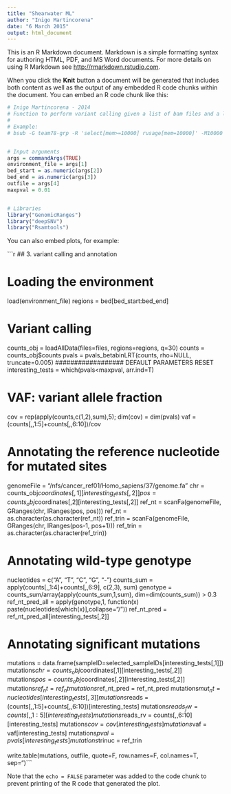```yaml
---
title: "Shearwater ML"
author: "Inigo Martincorena"
date: "6 March 2015"
output: html_document
---
```


This is an R Markdown document. Markdown is a simple formatting syntax for authoring HTML, PDF, and MS Word documents. For more details on using R Markdown see <http://rmarkdown.rstudio.com>.

When you click the **Knit** button a document will be generated that includes both content as well as the output of any embedded R code chunks within the document. You can embed an R code chunk like this:

```r
# Inigo Martincorena - 2014
# Function to perform variant calling given a list of bam files and a list of regions
#
# Example:
# bsub -G team78-grp -R 'select[mem>=10000] rusage[mem=10000]' -M10000 -o kk.txt /software/R-3.0.0/bin/Rscript run_variant_calling_LRTbetabin.R Environment_variant_calling.RData 1 2 ./BinomialLRT_variants_PD18003/mutations1.txt


# Input arguments
args = commandArgs(TRUE)
environment_file = args[1]
bed_start = as.numeric(args[2])
bed_end = as.numeric(args[3])
outfile = args[4]
maxpval = 0.01


# Libraries
library("GenomicRanges")
library("deepSNV")
library("Rsamtools")
```

You can also embed plots, for example:

```r
## 3. variant calling and annotation

# Loading the environment
load(environment_file)
regions = bed[bed_start:bed_end]

# Variant calling
counts_obj = loadAllData(files=files, regions=regions, q=30)
counts = counts_obj$counts
pvals = pvals_betabinLRT(counts, rho=NULL, truncate=0.005) ################## DEFAULT PARAMETERS RESET
interesting_tests = which(pvals<maxpval, arr.ind=T)


# VAF: variant allele fraction
cov = rep(apply(counts,c(1,2),sum),5); dim(cov) = dim(pvals)
vaf = (counts[,,1:5]+counts[,,6:10])/cov


# Annotating the reference nucleotide for mutated sites
genomeFile = "/nfs/cancer_ref01/Homo_sapiens/37/genome.fa"
chr = counts_obj$coordinates[,1][interesting_tests[,2]]
pos = counts_obj$coordinates[,2][interesting_tests[,2]]
ref_nt = scanFa(genomeFile, GRanges(chr, IRanges(pos, pos)))
ref_nt = as.character(as.character(ref_nt))
ref_trin = scanFa(genomeFile, GRanges(chr, IRanges(pos-1, pos+1)))
ref_trin = as.character(as.character(ref_trin))

# Annotating wild-type genotype
nucleotides = c("A", "T", "C", "G", "-")
counts_sum = apply(counts[,,1:4]+counts[,,6:9], c(2,3), sum)
genotype = counts_sum/array(apply(counts_sum,1,sum), dim=dim(counts_sum)) > 0.3
ref_nt_pred_all = apply(genotype,1, function(x) paste(nucleotides[which(x)],collapse="/"))
ref_nt_pred = ref_nt_pred_all[interesting_tests[,2]]

# Annotating significant mutations
mutations = data.frame(sampleID=selected_sampleIDs[interesting_tests[,1]])
mutations$chr = counts_obj$coordinates[,1][interesting_tests[,2]]
mutations$pos = counts_obj$coordinates[,2][interesting_tests[,2]]
mutations$ref_nt = ref_nt
mutations$ref_nt_pred = ref_nt_pred
mutations$mut_nt = nucleotides[interesting_tests[,3]]
mutations$reads = (counts[,,1:5]+counts[,,6:10])[interesting_tests]
mutations$reads_fw = counts[,,1:5][interesting_tests]
mutations$reads_rv = counts[,,6:10][interesting_tests]
mutations$cov = cov[interesting_tests]
mutations$vaf = vaf[interesting_tests]
mutations$pval = pvals[interesting_tests]
mutations$trinuc = ref_trin

write.table(mutations, outfile, quote=F, row.names=F, col.names=T, sep="\t")```

Note that the `echo = FALSE` parameter was added to the code chunk to prevent printing of the R code that generated the plot.
